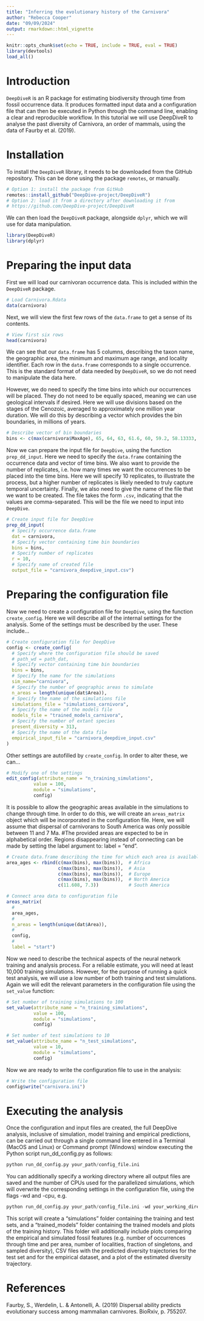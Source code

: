 ```yaml
---
title: "Inferring the evolutionary history of the Carnivora"
author: "Rebecca Cooper"
date: "09/09/2024"
output: rmarkdown::html_vignette
---
```


```r
knitr::opts_chunk$set(echo = TRUE, include = TRUE, eval = TRUE)
library(devtools)
load_all()
```
  
# Introduction
    
`DeepDiveR` is an R package for estimating biodiversity through time from fossil occurrence data. It produces formatted input data and a configuration file that can then be executed in Python through the command line, enabling a clear and reproducible workflow. In this tutorial we will use DeepDiveR to analyse the past diversity of Carnivora, an order of mammals, using the data of Faurby et al. (2019). 
  
# Installation  

To install the `DeepDiveR` library, it needs to be downloaded from the GitHub repository. This can be done using the package `remotes`, or manually.
  
```r
# Option 1: install the package from GitHub
remotes::install_github("DeepDive-project/DeepDiveR")
# Option 2: load it from a directory after downloading it from
# https://github.com/DeepDive-project/DeepDiveR
```

We can then load the `DeepDiveR` package, alongside `dplyr`, which we will use for data manipulation.

```r
library(DeepDiveR)
library(dplyr)
```

# Preparing the input data

First we will load our carnivoran occurrence data. This is included within the `DeepDiveR` package.

```r
# Load Carnivora.Rdata
data(carnivora)
```

Next, we will view the first few rows of the `data.frame` to get a sense of its contents.

```r
# View first six rows
head(carnivora)
```

We can see that our `data.frame` has 5 columns, describing the taxon name, the geographic area, the minimum and maximum age range, and locality identifier. Each row in the `data.frame` corresponds to a single occurrence. This is the standard format of data needed by `DeepDiveR`, so we do not need to manipulate the data here.

However, we do need to specify the time bins into which our occurrences will be placed. They do not need to be equally spaced, meaning we can use geological intervals if desired. Here we will use divisions based on the stages of the Cenozoic, averaged to approximately one million year duration. We will do this by describing a vector which provides the bin boundaries, in millions of years.

```r
# Describe vector of bin boundaries
bins <- c(max(carnivora$MaxAge), 65, 64, 63, 61.6, 60, 59.2, 58.13333, 57.06667, 56, 54.975, 53.95, 52.925, 51.9, 50.875, 49.85, 48.825, 47.8, 46.85714, 45.91429, 44.97143, 44.02857, 43.08571, 42.14286, 41.2, 40.03667, 38.87333, 37.71, 36.7575, 35.805, 34.8525, 33.9, 32.88667, 31.87333, 30.86, 29.84667, 28.83333, 27.82, 26.862, 25.904, 24.946, 23.988, 23.03, 22.16667, 21.30333, 20.44, 19.3225, 18.205, 17.0875, 15.97, 14.895, 13.82, 12.725, 11.63, 10.534, 9.438, 8.342, 7.246, 6.2895, 5.333, 4.4665, 3.6, 2.58, 1.8, 0.774, 0.129, 0)
```

Now we can prepare the input file for `DeepDive`, using the function `prep_dd_input`. Here we need to specify the `data.frame` containing the occurrence data and vector of time bins.
We also want to provide the number of replicates, i.e. how many times we want the occurrences to be placed into the time bins. Here we will specify 10 replicates, to illustrate the process, but a higher number of replicates is likely needed to truly capture temporal uncertainty.
Finally, we also need to give the name of the file that we want to be created. The file takes the form `.csv`, indicating that the values are comma-separated. This will be the file we need to input into `DeepDive`.

```r
# Create input file for DeepDive
prep_dd_input(
  # Specify occurrence data.frame
  dat = carnivora,
  # Specify vector containing time bin boundaries
  bins = bins,
  # Specify number of replicates
  r = 10,
  # Specify name of created file
  output_file = "carnivora_deepdive_input.csv")
```

# Preparing the configuration file

Now we need to create a configuration file for `DeepDive`, using the function `create_config`. Here we will describe all of the internal settings for the analysis.
Some of the settings must be described by the user. These include...

```r
# Create configuration file for DeepDive
config <- create_config(
  # Specify where the configuration file should be saved
  # path_wd = path_dat,
  # Specify vector containing time bin boundaries
  bins = bins,
  # Specify the name for the simulations
  sim_name="carnivora",
  # Specify the number of geographic areas to simulate
  n_areas = length(unique(dat$Area)),
  # Specify the name of the simulations file
  simulations_file = "simulations_carnivora",
  # Specify the name of the models file
  models_file = "trained_models_carnivora",
  # Specify the number of extant species
  present_diversity = 313,
  # Specify the name of the data file
  empirical_input_file = "carnivora_deepdive_input.csv"
)
```

Other settings are autofilled by `create_config`. In order to alter these, we can...

``` r
# Modify one of the settings
edit_config(attribute_name = "n_training_simulations", 
          value = 100, 
          module = "simulations",
          config)
```

It is possible to allow the geographic areas available in the simulations to change through time. In order to do this, we will create an `areas_matrix` object which will be incorporated in the configuration file. 
Here, we will assume that dispersal of carnivorans to South America was only possible between 11 and 7 Ma.
#The provided areas are expected to be in alphabetical order.
Regions disappearing instead of connecting can be made by setting the label argument to: label = "end".

```r
# Create data.frame describing the time for which each area is available
area_ages <- rbind(c(max(bins), max(bins)),  # Africa 
                   c(max(bins), max(bins)),  # Asia
                   c(max(bins), max(bins)),  # Europe
                   c(max(bins), max(bins)),  # North America
                   c(11.608, 7.3))           # South America 

# Connect area data to configuration file
areas_matrix(
  #
  area_ages,
  #
  n_areas = length(unique(dat$Area)),
  #
  config,
  #
  label = "start")
```

Now we need to describe the technical aspects of the neural network training and analysis process. For a reliable estimate, you will need at least 10,000 training simulations. However, for the purpose of running a quick test analysis, we will use a low number of both training and test simulations. Again we will edit the relevant parameters in the configuration file using the `set_value` function:

```r
# Set number of training simulations to 100
set_value(attribute_name = "n_training_simulations", 
          value = 100, 
          module = "simulations",
          config)

# Set number of test simulations to 10
set_value(attribute_name = "n_test_simulations", 
          value = 10, 
          module = "simulations",
          config)
```

Now we are ready to write the configuration file to use in the analysis:

```r
# Write the configuration file
config$write("carnivora.ini")
```  

# Executing the analysis

Once the configuration and input files are created, the full DeepDive analysis, inclusive of simulation, model training and empirical predictions, can be carried out through a single command line entered in a Terminal (MacOS and Linux) or Command prompt (Windows) window executing the Python script run_dd_config.py as follows:
  
```python
python run_dd_config.py your_path/config_file.ini
```

You can additionally specify a working directory where all output files are saved and the number of CPUs used for the parallelized simulations, which will overwrite the corresponding settings in the configuration file, using the flags -wd and -cpu, e.g.

```python
python run_dd_config.py your_path/config_file.ini -wd your_working_directory -cpu 64
```

This script will create a "simulations" folder containing the training and test sets, and a "trained_models" folder containing the trained models and plots of the training history. This folder will additionally include plots comparing the empirical and simulated fossil features (e.g. number of occurrences through time and per area, number of localities, fraction of singletons, and sampled diversity), CSV files with the predicted diversity trajectories for the test set and for the empirical dataset, and a plot of the estimated diversity trajectory.

# References
Faurby, S., Werdelin, L. & Antonelli, A. (2019) Dispersal ability predicts evolutionary success among mammalian carnivores. BioRxiv, p. 755207.
